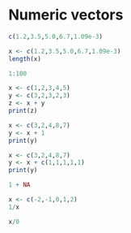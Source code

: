 # Numeric vectors

```r
c(1.2,3.5,5.0,6.7,1.09e-3)
```

```r
x <- c(1.2,3.5,5.0,6.7,1.09e-3)
length(x)
```

```r
1:100
```

```r
x <- c(1,2,3,4,5)
y <- c(3,2,3,2,3)
z <- x + y
print(z)
```

```r
x <- c(3,2,4,8,7)
y <- x + 1
print(y)
```

```r
x <- c(3,2,4,8,7)
y <- x + c(1,1,1,1,1)
print(y)
```

```r
1 + NA
```

```r
x <- c(-2,-1,0,1,2)
1/x
```

```r
x/0
```
